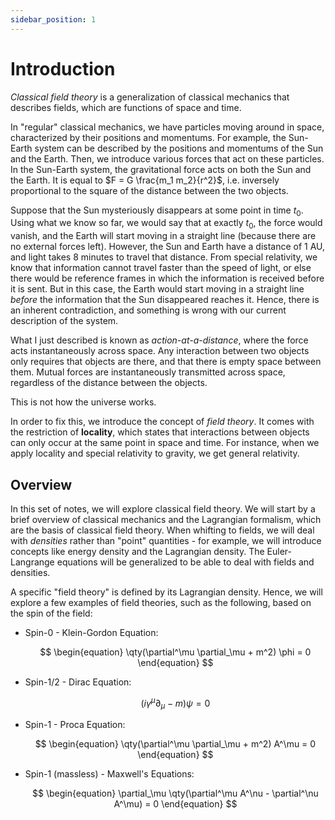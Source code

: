 ```yaml
---
sidebar_position: 1
---
```




# Introduction

*Classical field theory* is a generalization of classical mechanics that describes fields, which are functions of space and time.

In "regular" classical mechanics, we have particles moving around in space, characterized by their positions and momentums.
For example, the Sun-Earth system can be described by the positions and momentums of the Sun and the Earth.
Then, we introduce various forces that act on these particles. In the Sun-Earth system, the gravitational force acts on both the Sun and the Earth.
It is equal to $F = G \frac{m_1 m_2}{r^2}$, i.e. inversely proportional to the square of the distance between the two objects.

Suppose that the Sun mysteriously disappears at some point in time $t_0$.
Using what we know so far, we would say that at exactly $t_0$, the force would vanish, and the Earth will start moving in a straight line (because there are no external forces left).
However, the Sun and Earth have a distance of $1 \text{ AU}$, and light takes $8$ minutes to travel that distance.
From special relativity, we know that information cannot travel faster than the speed of light, or else there would be reference frames in which the information is received before it is sent.
But in this case, the Earth would start moving in a straight line *before* the information that the Sun disappeared reaches it.
Hence, there is an inherent contradiction, and something is wrong with our current description of the system.

What I just described is known as *action-at-a-distance*, where the force acts instantaneously across space.
Any interaction between two objects only requires that objects are there, and that there is empty space between them.
Mutual forces are instantaneously transmitted across space, regardless of the distance between the objects.

This is not how the universe works.

In order to fix this, we introduce the concept of *field theory*.
It comes with the restriction of **locality**, which states that interactions between objects can only occur at the same point in space and time.
For instance, when we apply locality and special relativity to gravity, we get general relativity.

## Overview

In this set of notes, we will explore classical field theory.
We will start by a brief overview of classical mechanics and the Lagrangian formalism, which are the basis of classical field theory.
When whifting to fields, we will deal with *densities* rather than "point" quantities - for example, we will introduce concepts like energy density and the Lagrangian density.
The Euler-Langrange equations will be generalized to be able to deal with fields and densities.

A specific "field theory" is defined by its Lagrangian density.
Hence, we will explore a few examples of field theories, such as the following, based on the spin of the field:

- Spin-0 - Klein-Gordon Equation:

    $$
    \begin{equation}
    \qty(\partial^\mu \partial_\mu + m^2) \phi = 0
    \end{equation}
    $$
- Spin-1/2 - Dirac Equation:

    $$
    \begin{equation}
    (i \gamma^\mu \partial_\mu - m) \psi = 0
    \end{equation}
    $$
- Spin-1 - Proca Equation:

    $$
    \begin{equation}
    \qty(\partial^\mu \partial_\mu + m^2) A^\mu = 0
    \end{equation}
    $$
- Spin-1 (massless) - Maxwell's Equations:

    $$
    \begin{equation}
    \partial_\mu \qty(\partial^\mu A^\nu - \partial^\nu A^\mu) = 0
    \end{equation}
    $$

